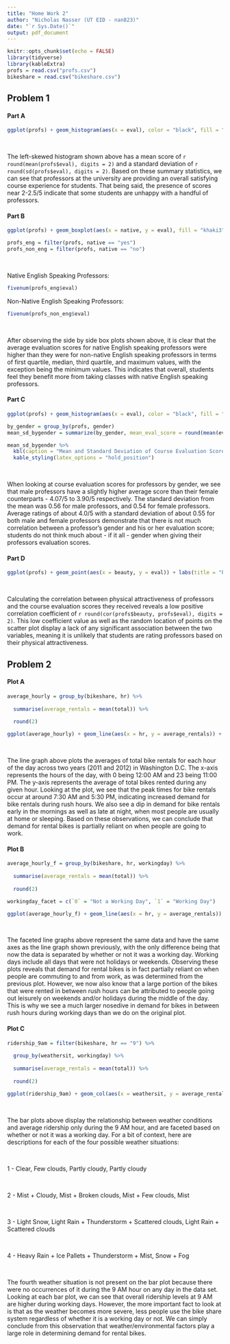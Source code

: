 ```yaml
---
title: "Home Work 2"
author: "Nicholas Nasser (UT EID - nan823)"
date: "`r Sys.Date()`"
output: pdf_document
---
```


```r
knitr::opts_chunk$set(echo = FALSE)
library(tidyverse)
library(kableExtra)
profs = read.csv("profs.csv")
bikeshare = read.csv("bikeshare.csv")
```

## Problem 1

#### Part A

```r

ggplot(profs) + geom_histogram(aes(x = eval), color = "black", fill = "palegreen3", binwidth = 0.1) + labs(title = "Course Evaluation Scores for UT Professors", x = "Average Teaching Evaluation Score (Scale of 1-5)", y = "Count")

```

&nbsp;

The left-skewed histogram shown above has a mean score of `r round(mean(profs$eval), digits = 2)` and a standard deviation of `r round(sd(profs$eval), digits = 2)`. Based on these summary statistics, we can see that professors at the university are providing an overall satisfying course experience for students. That being said, the presence of scores near 2-2.5/5 indicate that some students are unhappy with a handful of professors.

\newpage

#### Part B

```r

ggplot(profs) + geom_boxplot(aes(x = native, y = eval), fill = "khaki3") + labs( title = "Course Evaluation Scores for UT Professors by Native Speaker Status", x = "Native Speaker of English", y = "Average Score (Scale of 1-5)")

profs_eng = filter(profs, native == "yes")
profs_non_eng = filter(profs, native == "no")
```

&nbsp;

Native English Speaking Professors:

```r

fivenum(profs_eng$eval)

```

Non-Native English Speaking Professors:

```r

fivenum(profs_non_eng$eval)

```

&nbsp;

After observing the side by side box plots shown above, it is clear that the average evaluation scores for native English speaking professors were higher than they were for non-native English speaking professors in terms of first quartile, median, third quartile, and maximum values, with the exception being the minimum values. This indicates that overall, students feel they benefit more from taking classes with native English speaking professors.

\newpage

#### Part C

```r

ggplot(profs) + geom_histogram(aes(x = eval), color = "black", fill = "pink2", binwidth = 0.1) + labs(title = "Course Evaluation Scores for UT Professors by Gender", x = "Average Teaching Evaluation Score (Scale of 1-5)", y = "Count") + facet_wrap(~gender, nrow = 2)

by_gender = group_by(profs, gender)
mean_sd_bygender = summarize(by_gender, mean_eval_score = round(mean(eval), digits = 2), standard_deviation = round(sd(eval), digits = 2))

mean_sd_bygender %>%
  kbl(caption = "Mean and Standard Deviation of Course Evaluation Scores by Gender") %>%
  kable_styling(latex_options = "hold_position")

```
&nbsp;

When looking at course evaluation scores for professors by gender, we see that male professors have a slightly higher average score than their female counterparts - 4.07/5 to 3.90/5 respectively. The standard deviation from the mean was 0.56 for male professors, and 0.54 for female professors. Average ratings of about 4.0/5 with a standard deviation of about 0.55 for both male and female professors demonstrate that there is not much correlation between a professor's gender and his or her evaluation score; students do not think much about - if it all - gender when giving their professors evaluation scores.

\newpage

#### Part D

```r

ggplot(profs) + geom_point(aes(x = beauty, y = eval)) + labs(title = "Professor Physical Attractiveness vs. Course Evaluation Scores", x = "Physcial Attractiveness (Deviation from Average)", y = "Average Score (Scale of 1-5)")

```

&nbsp;

Calculating the correlation between physical attractiveness of professors and the course evaluation scores they received reveals a low positive correlation coefficient of `r round(cor(profs$beauty, profs$eval), digits = 2)`. This low coefficient value as well as the random location of points on the scatter plot display a lack of any significant association between the two variables, meaning it is unlikely that students are rating professors based on their physical attractiveness.

\newpage

## Problem 2

#### Plot A

```r

average_hourly = group_by(bikeshare, hr) %>%
  
  summarise(average_rentals = mean(total)) %>%
  
  round(2)

ggplot(average_hourly) + geom_line(aes(x = hr, y = average_rentals)) + labs(title = "Average Hourly Bike Rentals for All Hours of the Day", x = "Hour of the Day (0-23)", y = "Average Hourly Bike Rentals (Total)")

```
&nbsp;

The line graph above plots the averages of total bike rentals for each hour of the day across two years (2011 and 2012) in Washington D.C. The x-axis represents the hours of the day, with 0 being 12:00 AM and 23 being 11:00 PM. The y-axis represents the average of total bikes rented during any given hour. Looking at the plot, we see that the peak times for bike rentals occur at around 7:30 AM and 5:30 PM, indicating increased demand for bike rentals during rush hours. We also see a dip in demand for bike rentals early in the mornings as well as late at night, when most people are usually at home or sleeping. Based on these observations, we can conclude that demand for rental bikes is partially reliant on when people are going to work.

\newpage

#### Plot B

```r

average_hourly_f = group_by(bikeshare, hr, workingday) %>%
  
  summarise(average_rentals = mean(total)) %>%
  
  round(2)

workingday_facet = c(`0` = "Not a Working Day", `1` = "Working Day")

ggplot(average_hourly_f) + geom_line(aes(x = hr, y = average_rentals)) + facet_wrap(~workingday, labeller = as_labeller(workingday_facet)) + labs(title = "Average Hourly Bike Rentals for All Hours of the Day by Working Day", x = "Hour of the Day (0-23)", y = "Average Hourly Bike Rentals (Total)")

```
&nbsp;

The faceted line graphs above represent the same data and have the same axes as the line graph shown previously, with the only difference being that now the data is separated by whether or not it was a working day. Working days include all days that were not holidays or weekends. Observing these plots reveals that demand for rental bikes is in fact partially reliant on when people are commuting to and from work, as was determined from the previous plot. However, we now also know that a large portion of the bikes that were rented in between rush hours can be attributed to people going out leisurely on weekends and/or holidays during the middle of the day. This is why we see a much larger nosedive in demand for bikes in between rush hours during working days than we do on the original plot.

\newpage

#### Plot C

```r

ridership_9am = filter(bikeshare, hr == "9") %>%
  
  group_by(weathersit, workingday) %>%
  
  summarise(average_rentals = mean(total)) %>%
  
  round(2)

ggplot(ridership_9am) + geom_col(aes(x = weathersit, y = average_rentals), color = "black", fill = "tomato2") + facet_wrap(~workingday, labeller = as_labeller(workingday_facet)) + labs(title = "Weather Situation vs. Ridership at 9 AM by Working Day ", x = "Weather Situation (Severity)", y = "Average Ridership")

```
&nbsp;

The bar plots above display the relationship between weather conditions and average ridership only during the 9 AM hour, and are faceted based on whether or not it was a working day. For a bit of context, here are descriptions for each of the four possible weather situations:

&nbsp;

1 - Clear, Few clouds, Partly cloudy, Partly cloudy

&nbsp;

2 -  Mist + Cloudy, Mist + Broken clouds, Mist + Few clouds, Mist

&nbsp;

3 - Light Snow, Light Rain + Thunderstorm + Scattered clouds, Light Rain + Scattered clouds

&nbsp;

4 -  Heavy Rain + Ice Pallets + Thunderstorm + Mist, Snow + Fog

&nbsp;

The fourth weather situation is not present on the bar plot because there were no occurrences of it during the 9 AM hour on any day in the data set. Looking at each bar plot, we can see that overall ridership levels at 9 AM are higher during working days. However, the more important fact to look at is that as the weather becomes more severe, less people use the bike share system regardless of whether it is a working day or not. We can simply conclude from this observation that weather/environmental factors play a large role in determining demand for rental bikes. 



